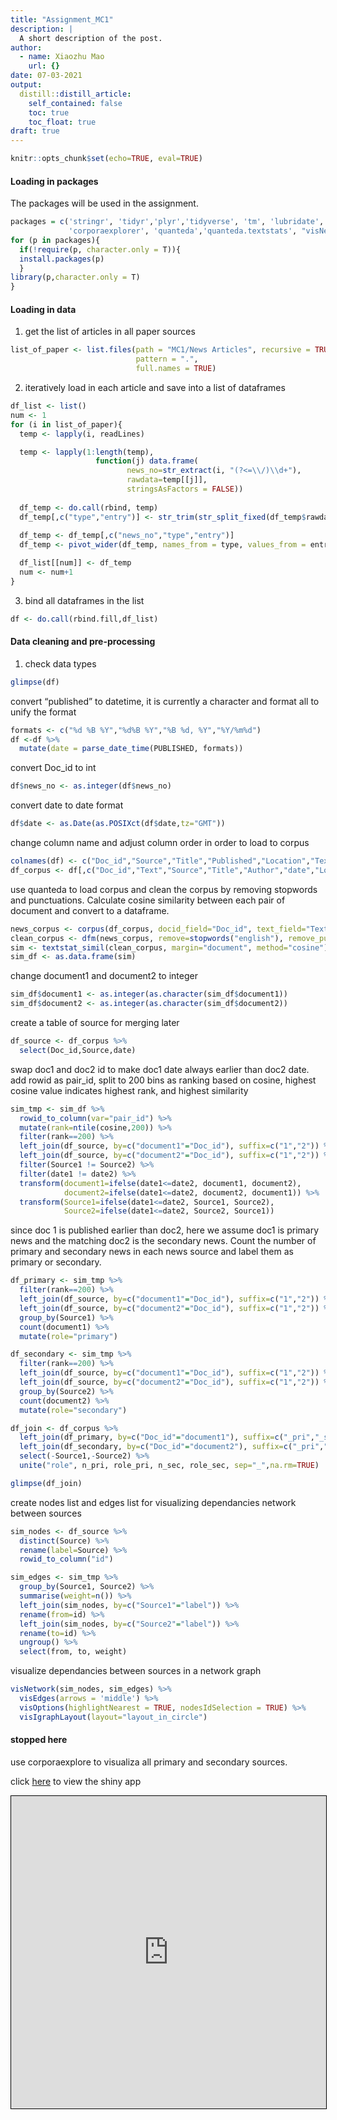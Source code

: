 ```yaml
---
title: "Assignment_MC1"
description: |
  A short description of the post.
author:
  - name: Xiaozhu Mao
    url: {}
date: 07-03-2021
output:
  distill::distill_article:
    self_contained: false
    toc: true
    toc_float: true
draft: true
---
```

```r
knitr::opts_chunk$set(echo=TRUE, eval=TRUE)
```  

#### Loading in packages 

The packages will be used in the assignment. 

```r
packages = c('stringr', 'tidyr','plyr','tidyverse', 'tm', 'lubridate', 
             'corporaexplorer', 'quanteda','quanteda.textstats', "visNetwork", "networkD3")
for (p in packages){
  if(!require(p, character.only = T)){
  install.packages(p)
  }
library(p,character.only = T)
}
```  

#### Loading in data  
1. get the list of articles in all paper sources  

```r
list_of_paper <- list.files(path = "MC1/News Articles", recursive = TRUE,
                            pattern = ".", 
                            full.names = TRUE)
```    

2. iteratively load in each article and save into a list of dataframes 

```r
df_list <- list()
num <- 1
for (i in list_of_paper){
  temp <- lapply(i, readLines)

  temp <- lapply(1:length(temp),
                   function(j) data.frame(
                          news_no=str_extract(i, "(?<=\\/)\\d+"),
                          rawdata=temp[[j]],
                          stringsAsFactors = FALSE))
                   
  df_temp <- do.call(rbind, temp)
  df_temp[,c("type","entry")] <- str_trim(str_split_fixed(df_temp$rawdata,":",2))
  
  df_temp <- df_temp[,c("news_no","type","entry")]
  df_temp <- pivot_wider(df_temp, names_from = type, values_from = entry)

  df_list[[num]] <- df_temp
  num <- num+1
}
```     

3. bind all dataframes in the list  

```r
df <- do.call(rbind.fill,df_list)
```

#### Data cleaning and pre-processing  

1. check data types  

```r
glimpse(df)
```  

convert "published" to datetime, it is currently a character and format all to unify the format  

```r
formats <- c("%d %B %Y","%d%B %Y","%B %d, %Y","%Y/%m%d")
df <-df %>%
  mutate(date = parse_date_time(PUBLISHED, formats))
``` 

convert Doc_id to int

```r
df$news_no <- as.integer(df$news_no)
```

convert date to date format

```r
df$date <- as.Date(as.POSIXct(df$date,tz="GMT"))
```

change column name and adjust column order in order to load to corpus  

```r
colnames(df) <- c("Doc_id","Source","Title","Published","Location","Text","Author","Note","date")
df_corpus <- df[,c("Doc_id","Text","Source","Title","Author","date","Location","Note")]
```  

use quanteda to load corpus and clean the corpus by removing stopwords and punctuations. Calculate cosine similarity between each pair of document and convert to a dataframe. 

```r
news_corpus <- corpus(df_corpus, docid_field="Doc_id", text_field="Text")
clean_corpus <- dfm(news_corpus, remove=stopwords("english"), remove_punct=TRUE)
sim <- textstat_simil(clean_corpus, margin="document", method="cosine")
sim_df <- as.data.frame(sim)
```

change document1 and document2 to integer

```r
sim_df$document1 <- as.integer(as.character(sim_df$document1))
sim_df$document2 <- as.integer(as.character(sim_df$document2))
```

create a table of source for merging later

```r
df_source <- df_corpus %>%
  select(Doc_id,Source,date) 
```

swap doc1 and doc2 id to make doc1 date always earlier than doc2 date. add rowid as pair_id, split to 200 bins as ranking based on cosine, highest cosine value indicates highest rank, and highest similarity

```r
sim_tmp <- sim_df %>%
  rowid_to_column(var="pair_id") %>%
  mutate(rank=ntile(cosine,200)) %>%
  filter(rank==200) %>%
  left_join(df_source, by=c("document1"="Doc_id"), suffix=c("1","2")) %>%
  left_join(df_source, by=c("document2"="Doc_id"), suffix=c("1","2")) %>%
  filter(Source1 != Source2) %>%
  filter(date1 != date2) %>%
  transform(document1=ifelse(date1<=date2, document1, document2),
            document2=ifelse(date1<=date2, document2, document1)) %>%
  transform(Source1=ifelse(date1<=date2, Source1, Source2),
            Source2=ifelse(date1<=date2, Source2, Source1))
```

since doc 1 is published earlier than doc2, here we assume doc1 is primary news and the matching doc2 is the secondary news. Count the number of primary and secondary news in each news source and label them as primary or secondary.

```r
df_primary <- sim_tmp %>%
  filter(rank==200) %>%
  left_join(df_source, by=c("document1"="Doc_id"), suffix=c("1","2")) %>%
  left_join(df_source, by=c("document2"="Doc_id"), suffix=c("1","2")) %>%
  group_by(Source1) %>%
  count(document1) %>%
  mutate(role="primary") 

df_secondary <- sim_tmp %>%
  filter(rank==200) %>%
  left_join(df_source, by=c("document1"="Doc_id"), suffix=c("1","2")) %>%
  left_join(df_source, by=c("document2"="Doc_id"), suffix=c("1","2")) %>%
  group_by(Source2) %>%
  count(document2) %>%
  mutate(role="secondary") 

df_join <- df_corpus %>%
  left_join(df_primary, by=c("Doc_id"="document1"), suffix=c("_pri","_sec")) %>%
  left_join(df_secondary, by=c("Doc_id"="document2"), suffix=c("_pri","_sec")) %>%
  select(-Source1,-Source2) %>%
  unite("role", n_pri, role_pri, n_sec, role_sec, sep="_",na.rm=TRUE)

glimpse(df_join)
```
create nodes list and edges list for visualizing dependancies network between sources

```r
sim_nodes <- df_source %>%
  distinct(Source) %>%
  rename(label=Source) %>%
  rowid_to_column("id")

sim_edges <- sim_tmp %>%
  group_by(Source1, Source2) %>%
  summarise(weight=n()) %>%
  left_join(sim_nodes, by=c("Source1"="label")) %>%
  rename(from=id) %>%
  left_join(sim_nodes, by=c("Source2"="label")) %>%
  rename(to=id) %>%
  ungroup() %>%
  select(from, to, weight)
```

visualize dependancies between sources in a network graph

```r
visNetwork(sim_nodes, sim_edges) %>%
  visEdges(arrows = 'middle') %>%
  visOptions(highlightNearest = TRUE, nodesIdSelection = TRUE) %>%
  visIgraphLayout(layout="layout_in_circle")

```


#### stopped here
use corporaexplore to visualiza all primary and secondary sources.



click [here](https://xiaozhumao.shinyapps.io/dashboard/) to view the shiny app

<iframe src=" https://xiaozhumao.shinyapps.io/dashboard/"
        style="border: 1px solid black; width: 100%; height: 500px;">
        </iframe>















